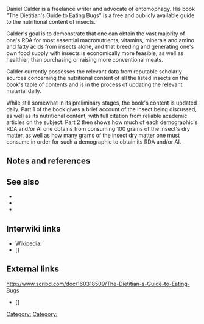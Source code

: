 Daniel Calder is a freelance writer and advocate of entomophagy. His book "The Dietitian's Guide to Eating Bugs" is a free and publicly available guide to the nutritional content of insects.

Calder's goal is to demonstrate that one can obtain the vast majority of one's RDA for most essential macronutrients, vitamins, minerals and amino and fatty acids from insects alone, and that breeding and generating one's own food supply with insects is economically more feasible, as well as healthier, than purchasing or raising more conventional meats. 

Calder currently possesses the relevant data from reputable scholarly sources concerning the nutritional content of all the listed insects on the book's table of contents and is in the process of updating the relevant material daily.

While still somewhat in its preliminary stages, the book's content is updated daily. Part 1 of the book gives a brief account of the insect being discussed, as well as its nutritional content, with full citation from reliable academic articles on the subject.
Part 2 then shows how much of each demographic's RDA and/or AI one obtains from consuming 100 grams of the insect's dry matter, as well as how many grams of the insect dry matter one must consume in order for such a demographic to obtain its RDA and/or AI.

== Notes and references ==
{{reflist}}

== See also ==

* [[]]
* [[]]
* [[]]

== Interwiki links ==

* [[Wikipedia:]]
* []

== External links ==

http://www.scribd.com/doc/160318509/The-Dietitian-s-Guide-to-Eating-Bugs

* [] 


{{stub}}

[[Category:]]
[[Category:]]